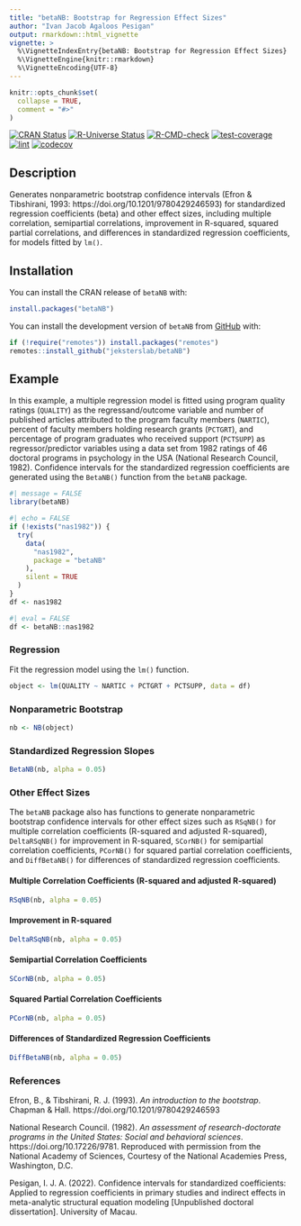 ```yaml
---
title: "betaNB: Bootstrap for Regression Effect Sizes"
author: "Ivan Jacob Agaloos Pesigan"
output: rmarkdown::html_vignette
vignette: >
  %\VignetteIndexEntry{betaNB: Bootstrap for Regression Effect Sizes}
  %\VignetteEngine{knitr::rmarkdown}
  %\VignetteEncoding{UTF-8}
---
```


```r
knitr::opts_chunk$set(
  collapse = TRUE,
  comment = "#>"
)
```

<!-- badges: start -->
[![CRAN Status](https://www.r-pkg.org/badges/version/betaNB)](https://cran.r-project.org/package=betaNB)
[![R-Universe Status](https://jeksterslab.r-universe.dev/badges/betaNB)](https://jeksterslab.r-universe.dev)
[![R-CMD-check](https://github.com/jeksterslab/betaNB/workflows/R-CMD-check/badge.svg)](https://github.com/jeksterslab/betaNB/actions)
[![test-coverage](https://github.com/jeksterslab/betaNB/actions/workflows/test-coverage.yaml/badge.svg)](https://github.com/jeksterslab/betaNB/actions/workflows/test-coverage.yaml)
[![lint](https://github.com/jeksterslab/betaNB/actions/workflows/lint.yaml/badge.svg)](https://github.com/jeksterslab/betaNB/actions/workflows/lint.yaml)
[![codecov](https://codecov.io/gh/jeksterslab/betaNB/branch/main/graph/badge.svg?token=KVLUET3DJ6)](https://codecov.io/gh/jeksterslab/betaNB)
<!-- badges: end -->

## Description

Generates nonparametric bootstrap confidence intervals
(Efron & Tibshirani, 1993: https://doi.org/10.1201/9780429246593)
for standardized regression coefficients (beta)
and other effect sizes,
including multiple correlation, semipartial correlations,
improvement in R-squared, squared partial correlations,
and differences in standardized regression coefficients,
for models fitted by `lm()`.

## Installation

You can install the CRAN release of `betaNB` with:

```r
install.packages("betaNB")
```

You can install the development version of `betaNB` from
[GitHub](https://github.com/jeksterslab/betaNB) with:

```r
if (!require("remotes")) install.packages("remotes")
remotes::install_github("jeksterslab/betaNB")
```

## Example

In this example, a multiple regression model is fitted
using program quality ratings (`QUALITY`) as the regressand/outcome variable
and number of published articles attributed to the program faculty members (`NARTIC`),
percent of faculty members holding research grants (`PCTGRT`), and
percentage of program graduates who received support (`PCTSUPP`) as regressor/predictor variables
using a data set from 1982 ratings of 46 doctoral programs in psychology in the USA (National Research Council, 1982).
Confidence intervals for the standardized regression coefficients are generated
using the `BetaNB()` function from the `betaNB` package.

```r
#| message = FALSE
library(betaNB)
```

```r
#| echo = FALSE
if (!exists("nas1982")) {
  try(
    data(
      "nas1982",
      package = "betaNB"
    ),
    silent = TRUE
  )
}
df <- nas1982
```

```r
#| eval = FALSE
df <- betaNB::nas1982
```

### Regression

Fit the regression model using the `lm()` function.

```r
object <- lm(QUALITY ~ NARTIC + PCTGRT + PCTSUPP, data = df)
```

### Nonparametric Bootstrap

```r
nb <- NB(object)
```

### Standardized Regression Slopes

```r
BetaNB(nb, alpha = 0.05)
```

### Other Effect Sizes

The `betaNB` package also has functions to generate nonparametric bootstrap confidence intervals
for other effect sizes such as
`RSqNB()` for multiple correlation coefficients (R-squared and adjusted R-squared),
`DeltaRSqNB()` for improvement in R-squared,
`SCorNB()` for semipartial correlation coefficients,
`PCorNB()` for squared partial correlation coefficients,
and
`DiffBetaNB()` for differences of standardized regression coefficients.

#### Multiple Correlation Coefficients (R-squared and adjusted R-squared)

```r
RSqNB(nb, alpha = 0.05)
```

#### Improvement in R-squared

```r
DeltaRSqNB(nb, alpha = 0.05)
```

#### Semipartial Correlation Coefficients

```r
SCorNB(nb, alpha = 0.05)
```

#### Squared Partial Correlation Coefficients

```r
PCorNB(nb, alpha = 0.05)
```

#### Differences of Standardized Regression Coefficients

```r
DiffBetaNB(nb, alpha = 0.05)
```

### References

Efron, B., & Tibshirani, R. J. (1993).
*An introduction to the bootstrap*.
Chapman & Hall.
https://doi.org/10.1201/9780429246593

National Research Council. (1982).
*An assessment of research-doctorate programs in the United States: Social and behavioral sciences*.
https://doi.org/10.17226/9781.
Reproduced with permission from the National Academy of Sciences,
Courtesy of the National Academies Press, Washington, D.C.

Pesigan, I. J. A. (2022).
Confidence intervals for standardized coefficients:
Applied to regression coefficients in primary studies and indirect effects in meta-analytic structural equation modeling [Unpublished doctoral dissertation].
University of Macau. 
